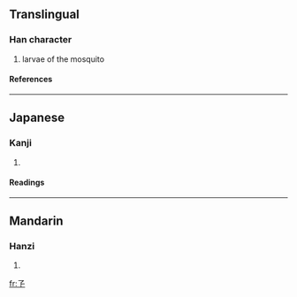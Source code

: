 ==Translingual==
===Han character===
{{Han char|rn=39|rad=子|as=00|sn=3|four=|canj=弓弓一 (NNM), X弓弓一 (XNNM)}}
# larvae of the mosquito
====References====
{{Han ref|kx=0277.080|dkj=06932|dj=0544.020|hdz=21008.011|uh=5B52|ud=23378}}
----
==Japanese==
===Kanji===
{{ja-kanji|grade=|rs=子00}}
# {{defn|Japanese}} 
====Readings====
{{ja-readings|on=[[けつ]] (ketsu), [[かち]] (kachi), [[きょう]] (kyō), [[く]] (ku), [[くつ]] (kutsu)|kun=[[ひだりのうでがない]] (hidarinoudeganai), [[みじかい]] (mijikai)}}
----
==Mandarin==
===Hanzi===
{{cmn-hanzi|pin=[[jué]] ([[jue2]])|wg=chüeh<sup>2</sup>}}
# {{defn|Mandarin}}

[[fr:孒]]